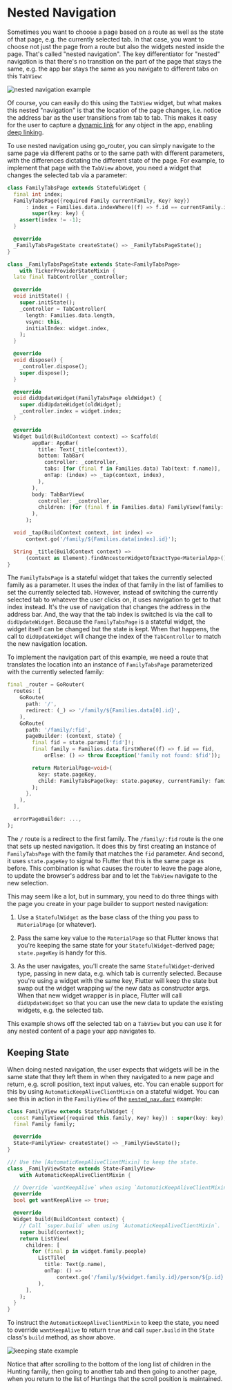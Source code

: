 # Nested Navigation

Sometimes you want to choose a page based on a route as well as the state of
that page, e.g. the currently selected tab. In that case, you want to choose not
just the page from a route but also the widgets nested inside the page. That's
called "nested navigation". The key differentiator for "nested" navigation is
that there's no transition on the part of the page that stays the same, e.g. the
app bar stays the same as you navigate to different tabs on this `TabView`:

![nested navigation example](https://raw.githubusercontent.com/csells/go_router/master/readme/nested-nav.gif)

Of course, you can easily do this using the `TabView` widget, but what makes
this nested "navigation" is that the location of the page changes, i.e. notice
the address bar as the user transitions from tab to tab. This makes it easy for
the user to capture a [dynamic link](/parameters/#dynamic-linking) for any object in the app,
enabling [deep linking](/declarative-routing#deep-linking).

To use nested navigation using go_router, you can simply navigate to the same
page via different paths or to the same path with different parameters, with
the differences dictating the different state of the page. For example, to
implement that page with the `TabView` above, you need a widget that changes the
selected tab via a parameter:

```dart
class FamilyTabsPage extends StatefulWidget {
  final int index;
  FamilyTabsPage({required Family currentFamily, Key? key})
      : index = Families.data.indexWhere((f) => f.id == currentFamily.id),
        super(key: key) {
    assert(index != -1);
  }

  @override
  _FamilyTabsPageState createState() => _FamilyTabsPageState();
}

class _FamilyTabsPageState extends State<FamilyTabsPage>
    with TickerProviderStateMixin {
  late final TabController _controller;

  @override
  void initState() {
    super.initState();
    _controller = TabController(
      length: Families.data.length,
      vsync: this,
      initialIndex: widget.index,
    );
  }

  @override
  void dispose() {
    _controller.dispose();
    super.dispose();
  }

  @override
  void didUpdateWidget(FamilyTabsPage oldWidget) {
    super.didUpdateWidget(oldWidget);
    _controller.index = widget.index;
  }

  @override
  Widget build(BuildContext context) => Scaffold(
        appBar: AppBar(
          title: Text(_title(context)),
          bottom: TabBar(
            controller: _controller,
            tabs: [for (final f in Families.data) Tab(text: f.name)],
            onTap: (index) => _tap(context, index),
          ),
        ),
        body: TabBarView(
          controller: _controller,
          children: [for (final f in Families.data) FamilyView(family: f)],
        ),
      );

  void _tap(BuildContext context, int index) =>
      context.go('/family/${Families.data[index].id}');

  String _title(BuildContext context) =>
      (context as Element).findAncestorWidgetOfExactType<MaterialApp>()!.title;
}
```

The `FamilyTabsPage` is a stateful widget that takes the currently selected
family as a parameter. It uses the index of that family in the list of families
to set the currently selected tab. However, instead of switching the currently
selected tab to whatever the user clicks on, it uses navigation to get to that
index instead. It's the use of navigation that changes the address in the
address bar. And, the way that the tab index is switched is via the call to
`didUpdateWidget`. Because the `FamilyTabsPage` is a stateful widget, the
widget itself can be changed but the state is kept. When that happens, the call
to `didUpdateWidget` will change the index of the `TabController` to match
the new navigation location.

To implement the navigation part of this example, we need a route that
translates the location into an instance of `FamilyTabsPage` parameterized with
the currently selected family:

```dart
final _router = GoRouter(
  routes: [
    GoRoute(
      path: '/',
      redirect: (_) => '/family/${Families.data[0].id}',
    ),
    GoRoute(
      path: '/family/:fid',
      pageBuilder: (context, state) {
        final fid = state.params['fid']!;
        final family = Families.data.firstWhere((f) => f.id == fid,
            orElse: () => throw Exception('family not found: $fid'));

        return MaterialPage<void>(
          key: state.pageKey,
          child: FamilyTabsPage(key: state.pageKey, currentFamily: family),
        );
      },
    ),
  ],

  errorPageBuilder: ...,
);
```

The `/` route is a redirect to the first family. The `/family/:fid` route is the
one that sets up nested navigation. It does this by first creating an
instance of `FamilyTabsPage` with the family that matches the `fid` parameter.
And second, it uses `state.pageKey` to signal to Flutter that this is the same
page as before. This combination is what causes the router to leave the page
alone, to update the browser's address bar and to let the `TabView` navigate to
the new selection.

This may seem like a lot, but in summary, you need to do three things with the
page you create in your page builder to support nested navigation:

1. Use a `StatefulWidget` as the base class of the thing you pass to
   `MaterialPage` (or whatever).

1. Pass the same key value to the `MaterialPage` so that Flutter knows that
   you're keeping the same state for your `StatefulWidget`-derived page;
   `state.pageKey` is handy for this.

1. As the user navigates, you'll create the same `StatefulWidget`-derived type,
   passing in new data, e.g. which tab is currently selected. Because you're
   using a widget with the same key, Flutter will keep the state but swap out the
   widget wrapping w/ the new data as constructor args. When that new widget wrapper is
   in place, Flutter will call `didUpdateWidget` so that you can use the new
   data to update the existing widgets, e.g. the selected tab.

This example shows off the selected tab on a `TabView` but you can use it for
any nested content of a page your app navigates to.

## Keeping State

When doing nested navigation, the user expects that widgets will be in the same
state that they left them in when they navigated to a new page and return, e.g.
scroll position, text input values, etc. You can enable support for this by
using `AutomaticKeepAliveClientMixin` on a stateful widget. You can see this in
action in the `FamiliyView` of the
[`nested_nav.dart`](https://github.com/csells/go_router/blob/master/example/lib/nested_nav.dart) example:

```dart
class FamilyView extends StatefulWidget {
  const FamilyView({required this.family, Key? key}) : super(key: key);
  final Family family;

  @override
  State<FamilyView> createState() => _FamilyViewState();
}

/// Use the [AutomaticKeepAliveClientMixin] to keep the state.
class _FamilyViewState extends State<FamilyView>
    with AutomaticKeepAliveClientMixin {

  // Override `wantKeepAlive` when using `AutomaticKeepAliveClientMixin`.
  @override
  bool get wantKeepAlive => true;

  @override
  Widget build(BuildContext context) {
    // Call `super.build` when using `AutomaticKeepAliveClientMixin`.
    super.build(context);
    return ListView(
      children: [
        for (final p in widget.family.people)
          ListTile(
            title: Text(p.name),
            onTap: () =>
                context.go('/family/${widget.family.id}/person/${p.id}'),
          ),
      ],
    );
  }
}
```

To instruct the `AutomaticKeepAliveClientMixin` to keep the state, you need to
override `wantKeepAlive` to return `true` and call `super.build` in the `State`
class's `build` method, as show above.

![keeping state example](https://raw.githubusercontent.com/csells/go_router/master/readme/keeping-state.gif)

Notice that after scrolling to the bottom of the long list of children in the
Hunting family, then going to another tab and then going to another page, when
you return to the list of Huntings that the scroll position is maintained.
